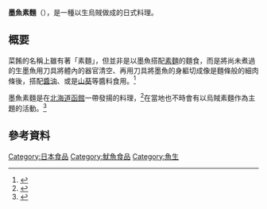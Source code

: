 {{Infobox Prepared Food
| name             = 墨魚素麵
| image            = [[File:Ika_somen_by_woinary_in_New_Chitose_Airport.jpg|200px]]
| caption          = 一盤墨魚素麵
| type		   = 生肉料理
| region           = [[函館|函館]]
| main_ingredient  = 生墨魚
}}
'''墨魚素麵'''（{{lang-ja|イカそうめん}}），是一種以生烏賊做成的日式料理。

== 概要 ==
菜餚的名稱上雖有著「素麵」，但並非是以墨魚搭配[[素麵|素麵]]的麵食，而是將尚未煮過的生墨魚用刀具將體內的器官清空、再用刀具將墨魚的身軀切成像是麵條般的細肉條後，搭配[[醬油|醬油]]、或是[[山葵|山葵]]等醬料食用。<ref>{{Cite web |url=http://www.city.hakodate.hokkaido.jp/nousui/suisanka/ikaryourimemo/ikaryourimemo0-5/ikaryourimemo_0.htm |script-title=ja:イカのさばき方 |work=[[函館市|函館市]] |accessdate=2013年7月16日 |deadurl=yes |archiveurl=https://web.archive.org/web/20130724180648/http://www.city.hakodate.hokkaido.jp/nousui/suisanka/ikaryourimemo/ikaryourimemo0-5/ikaryourimemo_0.htm |archivedate=2013年7月24日 }}</ref>

墨魚素麵是在[[北海道|北海道]][[函館|函館]]一帶發揚的料理，<ref>{{Cite web |url=http://www.whako.com/mr/ika/shokuhin/ikasoomen.html |script-title=ja:函館名物イカソーメン |work=WEB函館 |accessdate=2013年7月16日 |archive-url=https://web.archive.org/web/20130604045837/http://www.whako.com/mr/ika/shokuhin/ikasoomen.html |archive-date=2013年6月4日 |dead-url=yes }}</ref>在當地也不時會有以烏賊素麵作為主題的活動。<ref>{{Cite web |url=http://www.asahi.com/area/hokkaido/articles/HOK201307140003.html |script-title=ja:イカそうめんの早食い競う　北海道・函館 |work=[[朝日新聞|朝日新聞]] |date=2013年7月15日 |accessdate=2013年7月16日 |archive-date=2016年3月4日 |archive-url=https://web.archive.org/web/20160304093101/http://www.asahi.com/area/hokkaido/articles/HOK201307140003.html |dead-url=no }}</ref>

== 參考資料 ==
{{reflist}}

[[Category:日本食品|Category:日本食品]]
[[Category:魷魚食品|Category:魷魚食品]]
[[Category:魚生|Category:魚生]]